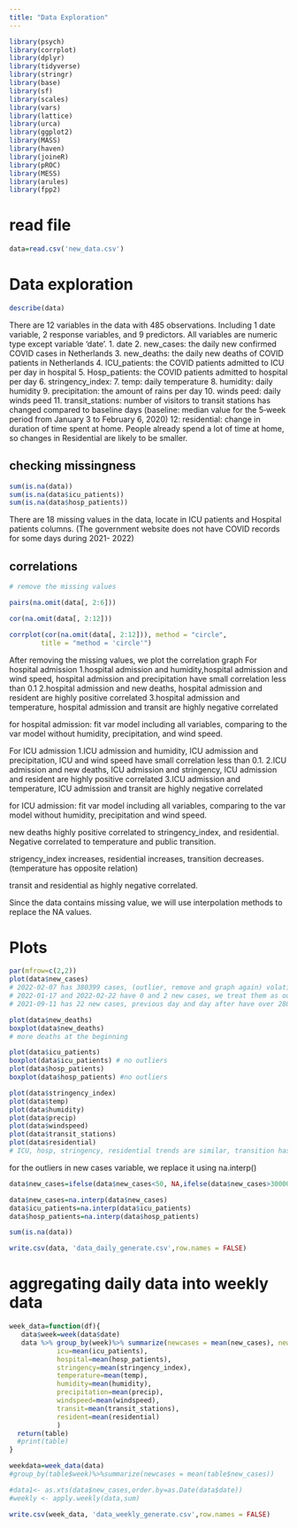 ```yaml
---
title: "Data Exploration"
---
```

```r
library(psych)
library(corrplot)
library(dplyr)
library(tidyverse)
library(stringr)
library(base)
library(sf)
library(scales)
library(vars)
library(lattice)
library(urca)
library(ggplot2)
library(MASS)
library(haven)
library(joineR)
library(pROC)
library(MESS)
library(arules)
library(fpp2)
```

# read file
```r
data=read.csv('new_data.csv')
```

# Data exploration
```r
describe(data)
```

There are 12 variables in the data with 485 observations. Including 1 date variable, 2 response variables, and 9 predictors. All variables are numeric type except variable 'date'. 
1. date
2. new_cases: the daily new confirmed COVID cases in Netherlands
3. new_deaths: the daily new deaths of COVID patients in Netherlands
4. ICU_patients: the COVID patients admitted to ICU per day in hospital
5. Hosp_patients: the COVID patients admitted to hospital per day
6. stringency_index:
7. temp: daily temperature
8. humidity: daily humidity
9. precipitation: the amount of rains per day
10. winds peed: daily winds peed
11. transit_stations:  number of visitors to transit stations has changed compared to baseline days (baseline: median value for the 5‑week period from January 3 to February 6, 2020)
12: residential: change in duration of time spent at home. People already spend a lot of time at home, so changes in Residential are likely to be smaller.





## checking missingness
```r
sum(is.na(data))
sum(is.na(data$icu_patients))
sum(is.na(data$hosp_patients))
```
There are 18 missing values in the data, locate in ICU patients and Hospital patients columns. (The government website does not have COVID records for some days during 2021- 2022)

## correlations 
```r
# remove the missing values

pairs(na.omit(data[, 2:6]))

cor(na.omit(data[, 2:12]))

corrplot(cor(na.omit(data[, 2:12])), method = "circle",
        title = "method = 'circle'") 
```
After removing the missing values, we plot the correlation graph
For hospital admission
1.hospital admission and humidity,hospital admission and wind speed, hospital admission and precipitation have small correlation less than 0.1
2.hospital admission and new deaths, hospital admission and resident are highly positive correlated 
3.hospital admission and temperature, hospital admission and transit are highly negative correlated

for hospital admission: fit var model including all variables, comparing to the var model without humidity, precipitation, and wind speed.



For ICU admission
1.ICU admission and humidity, ICU admission and precipitation, ICU and wind speed have small correlation less than 0.1.
2.ICU admission and new deaths, ICU admission and stringency, ICU admission and resident are highly positive correlated 
3.ICU admission and temperature, ICU admission and transit are highly negative correlated

for ICU admission: fit var model including all variables, comparing to the var model without humidity, precipitation and wind speed.


new deaths highly positive correlated to stringency_index, and residential. Negative correlated to temperature and public transition.

strigency_index increases, residential increases, transition decreases. (temperature has opposite relation)

transit and residential as highly negative correlated.

Since the data contains missing value, we will use interpolation methods to replace the NA values.


# Plots
```r
par(mfrow=c(2,2))
plot(data$new_cases) 
# 2022-02-07 has 380399 cases, (outlier, remove and graph again) volatity
# 2022-01-17 and 2022-02-22 have 0 and 2 new cases, we treat them as outliers. 
# 2021-09-11 has 22 new cases, previous day and day after have over 2800 cases, treat it as outliers.

plot(data$new_deaths)
boxplot(data$new_deaths)
# more deaths at the beginning 

plot(data$icu_patients)
boxplot(data$icu_patients) # no outliers
plot(data$hosp_patients)
boxplot(data$hosp_patients) #no outliers

plot(data$stringency_index) 
plot(data$temp)
plot(data$humidity)
plot(data$precip)
plot(data$windspeed)
plot(data$transit_stations)
plot(data$residential)
# ICU, hosp, stringency, residential trends are similar, transition has opposite trend.


```

for the outliers in new cases variable, we replace it using na.interp()
```r
data$new_cases=ifelse(data$new_cases<50, NA,ifelse(data$new_cases>300000, NA, data$new_cases))

data$new_cases=na.interp(data$new_cases)
data$icu_patients=na.interp(data$icu_patients)
data$hosp_patients=na.interp(data$hosp_patients)

sum(is.na(data))
```

```r
write.csv(data, 'data_daily_generate.csv',row.names = FALSE)
```


# aggregating daily data into weekly data
```r
week_data=function(df){
   data$week=week(data$date)
   data %>% group_by(week)%>% summarize(newcases = mean(new_cases), newdeaths=mean(new_deaths),    
            icu=mean(icu_patients), 
            hospital=mean(hosp_patients),
            stringency=mean(stringency_index),
            temperature=mean(temp),
            humidity=mean(humidity),
            precipitation=mean(precip),
            windspeed=mean(windspeed),
            transit=mean(transit_stations),
            resident=mean(residential)
            )
  return(table)
  #print(table)
}

weekdata=week_data(data)
#group_by(table$week)%>%summarize(newcases = mean(table$new_cases))

#data1<- as.xts(data$new_cases,order.by=as.Date(data$date))
#weekly <- apply.weekly(data,sum)
```

```r
write.csv(week_data, 'data_weekly_generate.csv',row.names = FALSE)
```
